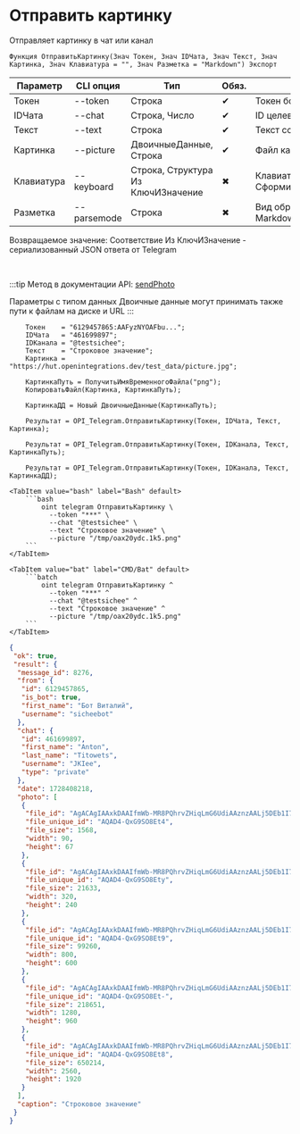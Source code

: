﻿---
sidebar_position: 2
description: Отправить картинку и другие функции для работы с Telegram в Открытом пакете интеграций - бесплатной open-source библиотеке интеграций для 1С:Предприятие 8, OneScript и CLI
keywords: [1C, 1С, 1С:Предприятие, 1С:Предприятие 8.3, API, Интеграция, Сервисы, Обмен, OneScript, CLI, Telegram]
---


# Отправить картинку
 Отправляет картинку в чат или канал



`Функция ОтправитьКартинку(Знач Токен, Знач IDЧата, Знач Текст, Знач Картинка, Знач Клавиатура = "", Знач Разметка = "Markdown") Экспорт`

  | Параметр | CLI опция | Тип | Обяз. | Назначение |
  |-|-|-|-|-|
  | Токен | --token | Строка | &#x2714; | Токен бота |
  | IDЧата | --chat | Строка, Число | &#x2714; | ID целевого чата или IDЧата*IDТемы |
  | Текст | --text | Строка | &#x2714; | Текст сообщения |
  | Картинка | --picture | ДвоичныеДанные, Строка | &#x2714; | Файл картинки |
  | Клавиатура | --keyboard | Строка, Структура Из КлючИЗначение | &#x2716; | Клавиатура. См. СформироватьКлавиатуруПоМассивуКнопок |
  | Разметка | --parsemode | Строка | &#x2716; | Вид обработки текста (HTML, Markdown, MarkdownV2) |

  
  Возвращаемое значение:   Соответствие Из КлючИЗначение - сериализованный JSON ответа от Telegram

<br/>

:::tip
Метод в документации API: [sendPhoto](https://core.telegram.org/bots/api#sendphoto)

Параметры с типом данных Двоичные данные могут принимать также пути к файлам на диске и URL
:::
<br/>



```bsl title="Пример использования для 1С:Предприятие/OneScript"
    Токен    = "6129457865:AAFyzNYOAFbu...";
    IDЧата   = "461699897";
    IDКанала = "@testsichee";
    Текст    = "Строковое значение";
    Картинка = "https://hut.openintegrations.dev/test_data/picture.jpg";

    КартинкаПуть = ПолучитьИмяВременногоФайла("png");
    КопироватьФайл(Картинка, КартинкаПуть);

    КартинкаДД = Новый ДвоичныеДанные(КартинкаПуть);

    Результат = OPI_Telegram.ОтправитьКартинку(Токен, IDЧата, Текст, Картинка);

    Результат = OPI_Telegram.ОтправитьКартинку(Токен, IDКанала, Текст, КартинкаПуть);

    Результат = OPI_Telegram.ОтправитьКартинку(Токен, IDКанала, Текст, КартинкаДД);
```
    

 <Tabs>
  
    <TabItem value="bash" label="Bash" default>
        ```bash
            oint telegram ОтправитьКартинку \
              --token "***" \
              --chat "@testsichee" \
              --text "Строковое значение" \
              --picture "/tmp/oax20ydc.1k5.png"
        ```
    </TabItem>
  
    <TabItem value="bat" label="CMD/Bat" default>
        ```batch
            oint telegram ОтправитьКартинку ^
              --token "***" ^
              --chat "@testsichee" ^
              --text "Строковое значение" ^
              --picture "/tmp/oax20ydc.1k5.png"
        ```
    </TabItem>
</Tabs>


```json title="Результат"
{
 "ok": true,
 "result": {
  "message_id": 8276,
  "from": {
   "id": 6129457865,
   "is_bot": true,
   "first_name": "Бот Виталий",
   "username": "sicheebot"
  },
  "chat": {
   "id": 461699897,
   "first_name": "Anton",
   "last_name": "Titowets",
   "username": "JKIee",
   "type": "private"
  },
  "date": 1728408218,
  "photo": [
   {
    "file_id": "AgACAgIAAxkDAAIfmWb-MR8PQhrvZHiqLmG6UdiAAznzAALj5DEb1I7wSxB3bmqDIveAAQADAgADcwADNgQ",
    "file_unique_id": "AQAD4-QxG9SO8Et4",
    "file_size": 1568,
    "width": 90,
    "height": 67
   },
   {
    "file_id": "AgACAgIAAxkDAAIfmWb-MR8PQhrvZHiqLmG6UdiAAznzAALj5DEb1I7wSxB3bmqDIveAAQADAgADbQADNgQ",
    "file_unique_id": "AQAD4-QxG9SO8Ety",
    "file_size": 21633,
    "width": 320,
    "height": 240
   },
   {
    "file_id": "AgACAgIAAxkDAAIfmWb-MR8PQhrvZHiqLmG6UdiAAznzAALj5DEb1I7wSxB3bmqDIveAAQADAgADeAADNgQ",
    "file_unique_id": "AQAD4-QxG9SO8Et9",
    "file_size": 99260,
    "width": 800,
    "height": 600
   },
   {
    "file_id": "AgACAgIAAxkDAAIfmWb-MR8PQhrvZHiqLmG6UdiAAznzAALj5DEb1I7wSxB3bmqDIveAAQADAgADeQADNgQ",
    "file_unique_id": "AQAD4-QxG9SO8Et-",
    "file_size": 218651,
    "width": 1280,
    "height": 960
   },
   {
    "file_id": "AgACAgIAAxkDAAIfmWb-MR8PQhrvZHiqLmG6UdiAAznzAALj5DEb1I7wSxB3bmqDIveAAQADAgADdwADNgQ",
    "file_unique_id": "AQAD4-QxG9SO8Et8",
    "file_size": 650214,
    "width": 2560,
    "height": 1920
   }
  ],
  "caption": "Строковое значение"
 }
}
```
